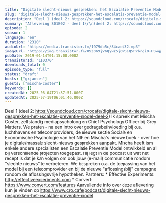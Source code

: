 ```yaml
---
title: "Digitale slecht-nieuws gesprekken: het Escalatie Preventie Model (deel 1), met Mischa Coster"
slug: "digitale-slecht-nieuws-gesprekken-het-escalatie-preventie-model-deel-1"
description: "Deel 1 (deel 2: https://soundcloud.com/crocafe/digitale-slecht-nieuws-gesprekken-het-escalatie-preventie-model-deel-2) Ik spreek met Mischa Coster, zelfstandig mediapsycholoog en Chief Psychology Officer bij Grey Matters. We praten - na een intro over gedragsbeïnvloeding bij o.a. luchthavens en telecomproviders, de nieuwe sectie Sociale en Economische Psychologie van het NIP en Mischa's nieuwe boek - over hoe je digitale/massale slecht-nieuws gesprekken aanpakt. Mischa heeft ism enkele andere specialisten een Escalatie Preventie Model ontwikkeld en al bij verschillende projecten toegepast. Hij legt in de podcast uit wat het recept is dat je kan volgen om ook jouw (e-mail) communicatie rondom \"slechte nieuws\" te verbeteren. We bespreken o.a. de toepassing van het model bij een telecomprovider en bij de nieuwe \"aflossingsblij\" campagne rondom de aflossingsvrije hypotheken. Partners: * Effective Experiments: http://effectiveexperiments.com * Convert: https://www.convert.com/features Aanvullende info over deze aflevering kun je vinden op https://www.cro.cafe/podcast/digitale-slecht-nieuws-gesprekken-het-escalatie-preventie-model"
summary: "Aflevering S01E02 - deel 1\r\n(deel 2: https://soundcloud.com/crocafe/digitale-slecht-nieuws-gesprekken-het-escalatie-preventie-model-deel-2)\r\n\r\nIk spreek met Mischa Coster, zelfstandig mediapsycholoog en Chief Psychology Officer bij Grey Matters.\r\n\r\nWe praten - na een intro over gedragsbeïnvloeding bij o.a. luchthavens en telecomproviders, de nieuwe sectie Sociale en Economische Psychologie van het NIP en Mischa's nieuwe boek - over hoe je digitale/massale slecht-nieuws gesprekken aanpakt.\r\n\r\nMischa heeft ism enkele andere specialisten een Escalatie Preventie Model ontwikkeld en al bij verschillende projecten toegepast. Hij legt in de podcast uit wat het recept is dat je kan volgen om ook jouw (e-mail) communicatie rondom \"slechte nieuws\" te verbeteren. We bespreken o.a. de toepassing van het model bij een telecomprovider en bij de nieuwe \"aflossingsblij\" campagne rondom de aflossingsvrije hypotheken.\r\n\r\nPartners:\r\n* Effective Experiments: http://effectiveexperiments.com\r\n* Convert: https://www.convert.com/features\r\n\r\nAanvullende info over deze aflevering kun je vinden op https://www.cro.cafe/podcast/digitale-slecht-nieuws-gesprekken-het-escalatie-preventie-model"
episode: 2
season: 1
language: "en"
duration: "2310"
audioUrl: "https://media.transistor.fm/1979db5c/34cae432.mp3"
imageUrl: "https://img.transistor.fm/XSz0G9jVGQywz5j6WSeQ5PYbrgi0-HSwqpFBc6GjatM/rs:fill:3000:3000:1/q:60/aHR0cHM6Ly9pbWct/dXBsb2FkLXByb2R1/Y3Rpb24udHJhbnNp/c3Rvci5mbS9lcGlz/b2RlLzExMDM3MC8x/NjAxNTg4NjIxLWFy/dHdvcmsuanBn.webp"
pubDate: 2019-01-14T01:15:00.000Z
transistorId: "110370"
downloads_total: 0
episode_type: "full"
status: "draft"
hosts: ["gxjansen"]
guests: ["mischa-coster"]
keywords: []
createdAt: 2025-06-04T21:37:51.000Z
updatedAt: 2025-07-19T06:01:46.000Z
---
```


Deel 1 (deel 2: https://soundcloud.com/crocafe/digitale-slecht-nieuws-gesprekken-het-escalatie-preventie-model-deel-2) Ik spreek met Mischa Coster, zelfstandig mediapsycholoog en Chief Psychology Officer bij Grey Matters. We praten - na een intro over gedragsbeïnvloeding bij o.a. luchthavens en telecomproviders, de nieuwe sectie Sociale en Economische Psychologie van het NIP en Mischa's nieuwe boek - over hoe je digitale/massale slecht-nieuws gesprekken aanpakt. Mischa heeft ism enkele andere specialisten een Escalatie Preventie Model ontwikkeld en al bij verschillende projecten toegepast. Hij legt in de podcast uit wat het recept is dat je kan volgen om ook jouw (e-mail) communicatie rondom "slechte nieuws" te verbeteren. We bespreken o.a. de toepassing van het model bij een telecomprovider en bij de nieuwe "aflossingsblij" campagne rondom de aflossingsvrije hypotheken. Partners: * Effective Experiments: http://effectiveexperiments.com * Convert: https://www.convert.com/features Aanvullende info over deze aflevering kun je vinden op https://www.cro.cafe/podcast/digitale-slecht-nieuws-gesprekken-het-escalatie-preventie-model
